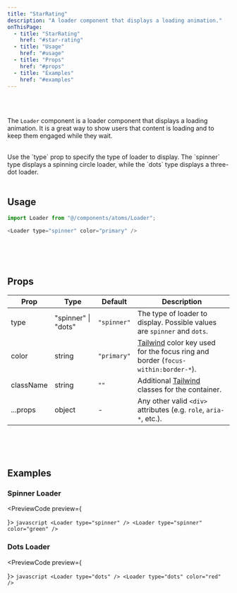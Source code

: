 ```yaml
---
title: "StarRating"
description: "A loader component that displays a loading animation."
onThisPage:
  - title: "StarRating"
    href: "#star-rating"
  - title: "Usage"
    href: "#usage"
  - title: "Props"
    href: "#props"
  - title: "Examples"
    href: "#examples"
---
```


<div id="star-rating" />

<br/>

<div className="flex flex-col justify-center items-center gap-10">
    <StarRating />
    <StarRating numStars={5} color="green" />
</div>

<br/>

The `Loader` component is a loader component that displays a loading animation. It is a great way to show users that content is loading and to keep them engaged while they wait.

<br/>
<Tip>
    Use the `type` prop to specify the type of loader to display. The `spinner` type displays a spinning circle loader, while the `dots` type displays a three-dot loader.
</Tip>

<br/>
<br/>
<Divider />

<div id="usage" />

## Usage

```javascript
import Loader from "@/components/atoms/Loader";

<Loader type="spinner" color="primary" />
```

<br/>
<br/>
<br/>
<Divider />

<div id="props" />

## Props

| Prop      | Type                | Default     | Description                                                                                                 |
|-----------|---------------------|-------------|-------------------------------------------------------------------------------------------------------------|
| type      | "spinner" \| "dots" | `"spinner"` | The type of loader to display. Possible values are `spinner` and `dots`.                                    |
| color     | string              | `"primary"` | [Tailwind](https://tailwindcss.com) color key used for the focus ring and border (`focus-within:border-*`). |
| className | string              | `""`        | Additional [Tailwind](https://tailwindcss.com) classes for the container.                                   |
| ...props  | object              | -           | Any other valid <code>&lt;div&gt;</code> attributes (e.g. `role`, `aria-*`, etc.).                          |

<br/>
<br/>
<br/>
<Divider />

<div id="examples" />

## Examples

### Spinner Loader
<PreviewCode preview={
    <div className="flex items-center gap-8">
        <Loader type="spinner" />
        <Loader type="spinner" color="green" />
    </div>
}>
    ```javascript
    <Loader type="spinner" />
    <Loader type="spinner" color="green" />
    ```
</PreviewCode>

### Dots Loader
<PreviewCode preview={
    <div className="flex items-center gap-8">
        <Loader type="dots" />
        <Loader type="dots" color="red" />
    </div>
}>
    ```javascript
    <Loader type="dots" />
    <Loader type="dots" color="red" />
    ```
</PreviewCode>

<br/>
<br/>